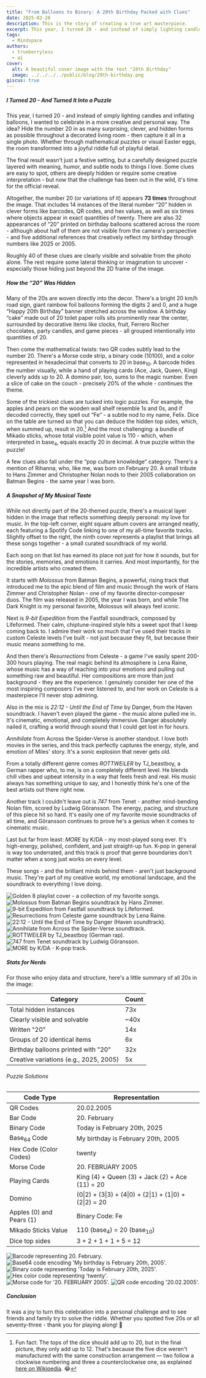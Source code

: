 ```yaml
---
title: "From Balloons to Binary: A 20th Birthday Packed with Clues"
date: 2025-02-20
description: This is the story of creating a true art masterpiece.
excerpt: This year, I turned 20 - and instead of simply lighting candles and inflating balloons, I wanted to celebrate in a more creative and personal way. The idea? Hide the number 20 in as many surprising, clever, and hidden forms as possible throughout a decorated living room - then capture it all in a single photo. Whether through mathematical puzzles or visual Easter eggs, the room transformed into a joyful riddle full of playful detail.
tags:
  - Mindspace
authors:
  - trueberryless
  - ai
cover:
  alt: A beautiful cover image with the text "20th Birthday"
  image: ../../../../public/blog/20th-birthday.png
giscus: true
---
```



##### I Turned 20 - And Turned It Into a Puzzle

This year, I turned 20 - and instead of simply lighting candles and inflating balloons, I wanted to celebrate in a more creative and personal way. The idea? Hide the number 20 in as many surprising, clever, and hidden forms as possible throughout a decorated living room - then capture it all in a single photo. Whether through mathematical puzzles or visual Easter eggs, the room transformed into a joyful riddle full of playful detail.

The final result wasn't just a festive setting, but a carefully designed puzzle layered with meaning, humor, and subtle nods to things I love. Some clues are easy to spot, others are deeply hidden or require some creative interpretation - but now that the challenge has been out in the wild, it's time for the official reveal.

Altogether, the number 20 (or variations of it) appears **73 times** throughout the image. That includes 14 instances of the literal number “20” hidden in clever forms like barcodes, QR codes, and hex values, as well as six times where objects appear in exact quantities of twenty. There are also 32 appearances of “20” printed on birthday balloons scattered across the room - although about half of them are not visible from the camera's perspective - and five additional references that creatively reflect my birthday through numbers like 2025 or 2005.

Roughly 40 of these clues are clearly visible and solvable from the photo alone. The rest require some lateral thinking or imagination to uncover - especially those hiding just beyond the 2D frame of the image.

##### How the “20” Was Hidden

Many of the 20s are woven directly into the decor. There's a bright 20 km/h road sign, giant rainbow foil balloons forming the digits 2 and 0, and a huge “Happy 20th Birthday” banner stretched across the window. A birthday “cake” made out of 20 toilet paper rolls sits prominently near the center, surrounded by decorative items like clocks, fruit, Ferrero Rocher chocolates, party candles, and game pieces - all grouped intentionally into quantities of 20.

Then come the mathematical twists: two QR codes subtly lead to the number 20. There's a Morse code strip, a binary code (10100), and a color represented in hexadecimal that converts to 20 in base<sub>10</sub>. A barcode hides the number visually, while a hand of playing cards (Ace, Jack, Queen, King) cleverly adds up to 20. A domino pair, too, sums to the magic number. Even a slice of cake on the couch - precisely 20% of the whole - continues the theme.

Some of the trickiest clues are tucked into logic puzzles. For example, the apples and pears on the wooden wall shelf resemble 1s and 0s, and if decoded correctly, they spell out “Fe” - a subtle nod to my name, Felix. Dice on the table are turned so that you can deduce the hidden top sides, which, when summed up, result in 20.[^1] And the most challenging: a bundle of Mikado sticks, whose total visible point value is 110 - which, when interpreted in base<sub>4</sub>, equals exactly 20 in decimal. A true puzzle within the puzzle!

[^1]: Fun fact: The tops of the dice should add up to 20, but in the final picture, they only add up to 12. That's because the five dice weren't manufactured with the same construction arrangement — two follow a clockwise numbering and three a counterclockwise one, as explained [here on Wikipedia](https://en.wikipedia.org/wiki/Dice#Arrangement). 😂

A few clues also fall under the “pop culture knowledge” category. There's a mention of Rihanna, who, like me, was born on February 20. A small tribute to Hans Zimmer and Christopher Nolan nods to their 2005 collaboration on Batman Begins - the same year I was born.

##### A Snapshot of My Musical Taste

While not directly part of the 20-themed puzzle, there's a musical layer hidden in the image that reflects something deeply personal: my love for music. In the top-left corner, eight square album covers are arranged neatly, each featuring a Spotify Code linking to one of my all-time favorite tracks. Slightly offset to the right, the ninth cover represents a playlist that brings all these songs together - a small curated soundtrack of my world.

Each song on that list has earned its place not just for how it sounds, but for the stories, memories, and emotions it carries. And most importantly, for the incredible artists who created them.

It starts with _Molossus_ from Batman Begins, a powerful, rising track that introduced me to the epic blend of film and music through the work of Hans Zimmer and Christopher Nolan - one of my favorite director-composer duos. The film was released in 2005, the year I was born, and while The Dark Knight is my personal favorite, Molossus will always feel iconic.

Next is _9-bit Expedition_ from the Fastfall soundtrack, composed by Lifeformed. Their calm, chiptune-inspired style hits a sweet spot that I keep coming back to. I admire their work so much that I've used their tracks in custom Celeste levels I've built - not just because they fit, but because their music means something to me.

And then there's _Resurrections_ from Celeste - a game I've easily spent 200-300 hours playing. The real magic behind its atmosphere is Lena Raine, whose music has a way of reaching into your emotions and pulling out something raw and beautiful. Her compositions are more than just background - they are the experience. I genuinely consider her one of the most inspiring composers I've ever listened to, and her work on Celeste is a masterpiece I'll never stop admiring.

Also in the mix is _22:12 - Until the End of Time_ by Danger, from the Haven soundtrack. I haven't even played the game - the music alone pulled me in. It's cinematic, emotional, and completely immersive. Danger absolutely nailed it, crafting a world through sound that I could get lost in for hours.

_Annihilate_ from Across the Spider-Verse is another standout. I love both movies in the series, and this track perfectly captures the energy, style, and emotion of Miles' story. It's a sonic explosion that never gets old.

From a totally different genre comes _ROTTWEiLER_ by TJ_beastboy, a German rapper who, to me, is on a completely different level. He blends chill vibes and upbeat intensity in a way that feels fresh and real. His music always has something unique to say, and I honestly think he's one of the best artists out there right now.

Another track I couldn't leave out is _747_ from Tenet - another mind-bending Nolan film, scored by Ludwig Göransson. The energy, pacing, and structure of this piece hit so hard. It's easily one of my favorite movie soundtracks of all time, and Göransson continues to prove he's a genius when it comes to cinematic music.

Last but far from least: _MORE_ by K/DA - my most-played song ever. It's high-energy, polished, confident, and just straight-up fun. K-pop in general is way too underrated, and this track is proof that genre boundaries don't matter when a song just works on every level.

These songs - and the brilliant minds behind them - aren't just background music. They're part of my creative world, my emotional landscape, and the soundtrack to everything I love doing.



<div class="album-grid">
  <Image src={golden_8} data-zoomable alt="Golden 8 playlist cover - a collection of my favorite songs." />
  <Image src={hans_zimmer} data-zoomable alt="Molossus from Batman Begins soundtrack by Hans Zimmer." />
  <Image src={lifeformed} data-zoomable alt="9-bit Expedition from Fastfall soundtrack by Lifeformed." />
  <Image src={celeste} data-zoomable alt="Resurrections from Celeste game soundtrack by Lena Raine." />
  <Image src={haven} data-zoomable alt="22:12 - Until the End of Time by Danger (Haven soundtrack)." />
  <Image src={annihilate} data-zoomable alt="Annihilate from Across the Spider-Verse soundtrack." />
  <Image src={taddl} data-zoomable alt="ROTTWEiLER by TJ_beastboy (German rap)." />
  <Image src={tenet} data-zoomable alt="747 from Tenet soundtrack by Ludwig Göransson." />
  <Image src={more} data-zoomable alt="MORE by K/DA - K-pop track." />
</div>

##### Stats for Nerds
 
For those who enjoy data and structure, here's a little summary of all 20s in the image:

| Category                                | Count  |
|-----------------------------------------|--------|
| Total hidden instances                  | 73x    |
| Clearly visible and solvable            | ~40x   |
| Written "20"                            | 14x    |
| Groups of 20 identical items            | 6x     |
| Birthday balloons printed with "20"     | 32x    |
| Creative variations (e.g., 2025, 2005)  | 5x     |

###### Puzzle Solutions

| Code Type                         | Representation                                           |
|-----------------------------------|----------------------------------------------------------|
| QR Codes                          | 20.02.2005                                               |
| Bar Code                          | 20. February                                             |
| Binary Code                       | Today is February 20th, 2025                             |
| Base<sub>64</sub> Code            | My birthday is February 20th, 2005                       |
| Hex Code (Color Codes)            | twenty                                                   |
| Morse Code                        | 20. FEBRUARY 2005                                        |
| Playing Cards                     | King (4) + Queen (3) + Jack (2) + Ace (11) = 20          |
| Domino                            | (0\|2) + (3\|3) + (4\|0) + (2\|1) + (1\|0) + (2\|2) = 20 |
| Apples (0) and Pears (1)          | Binary Code: Fe                                          |
| Mikado Sticks Value               | 110 (base<sub>4</sub>) = 20 (base<sub>10</sub>)          |
| Dice top sides                    | 3 + 2 + 1 + 1 + 5 = 12                                   |


<div class="code-clues-grid">
  <Image src={barcode} data-zoomable alt="Barcode representing 20. February." />
  <Image src={base64code} data-zoomable alt="Base64 code encoding 'My birthday is February 20th, 2005'." />
  <Image src={binarycode} data-zoomable alt="Binary code representing 'Today is February 20th, 2025'." />
  <Image src={hexcode} data-zoomable alt="Hex color code representing 'twenty'." />
  <Image src={morsecode} data-zoomable alt="Morse code for '20. FEBRUARY 2005'." />
  <Image src={qrcode} data-zoomable alt="QR code encoding '20.02.2005'." />
</div>

##### Conclusion

It was a joy to turn this celebration into a personal challenge and to see friends and family try to solve the riddle. Whether you spotted five 20s or all seventy-three - thank you for playing along! 🎉
